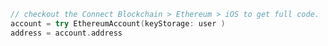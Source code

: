 ```swift
// checkout the Connect Blockchain > Ethereum > iOS to get full code.
account = try EthereumAccount(keyStorage: user )
address = account.address
```
